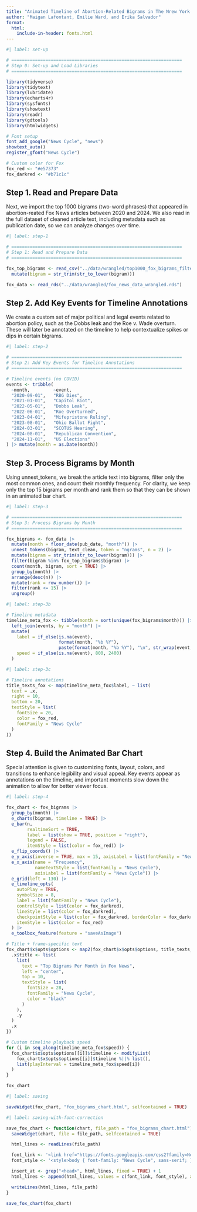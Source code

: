 ```yaml
---
title: "Animated Timeline of Abortion-Related Bigrams in The Nrew York Times (2020–2024)"
author: "Maigan Lafontant, Emilie Ward, and Erika Salvador"
format:
  html:
    include-in-header: fonts.html
---
```


```r
#| label: set-up

# =================================================================
# Step 0: Set-up and Load Libraries
# =================================================================

library(tidyverse)
library(tidytext)
library(lubridate)
library(echarts4r)
library(sysfonts)
library(showtext)
library(readr)
library(gdtools)
library(htmlwidgets)

# Font setup
font_add_google("News Cycle", "news")
showtext_auto()
register_gfont("News Cycle")

# Custom color for Fox
fox_red <- "#e57373"
fox_darkred <- "#b71c1c"
```

## Step 1. Read and Prepare Data

Next, we import the top 1000 bigrams (two-word phrases) that appeared in abortion-reated Fox News articles between 2020 and 2024. We also read in the full dataset of cleaned article text, including metadata such as publication date, so we can analyze changes over time.

```r
#| label: step-1 

# =================================================================
# Step 1: Read and Prepare Data
# =================================================================

fox_top_bigrams <- read_csv("../data/wrangled/top1000_fox_bigrams_filtered.csv") |> 
  mutate(bigram = str_trim(str_to_lower(bigram)))

fox_data <- read_rds("../data/wrangled/fox_news_data_wrangled.rds")
```

## Step 2. Add Key Events for Timeline Annotations

We create a custom set of major political and legal events related to abortion policy, such as the Dobbs leak and the Roe v. Wade overturn. These will later be annotated on the timeline to help contextualize spikes or dips in certain bigrams.

```r
#| label: step-2 

# =================================================================
# Step 2: Add Key Events for Timeline Annotations
# =================================================================

# Timeline events (no COVID)
events <- tribble(
  ~month,         ~event,
  "2020-09-01",   "RBG Dies",
  "2021-01-01",   "Capitol Riot",
  "2022-05-01",   "Dobbs Leak",
  "2022-06-01",   "Roe Overturned",
  "2023-04-01",   "Mifepristone Ruling",
  "2023-08-01",   "Ohio Ballot Fight",
  "2024-03-01",   "SCOTUS Hearing",
  "2024-08-01",   "Republican Convention",
  "2024-11-01",   "US Elections"
) |> mutate(month = as.Date(month))
```

## Step 3. Process Bigrams by Month

Using unnest_tokens, we break the article text into bigrams, filter only the most common ones, and count their monthly frequency. For clarity, we keep only the top 15 bigrams per month and rank them so that they can be shown in an animated bar chart.

```r
#| label: step-3

# =================================================================
# Step 3: Process Bigrams by Month
# =================================================================

fox_bigrams <- fox_data |> 
  mutate(month = floor_date(pub_date, "month")) |> 
  unnest_tokens(bigram, text_clean, token = "ngrams", n = 2) |> 
  mutate(bigram = str_trim(str_to_lower(bigram))) |> 
  filter(bigram %in% fox_top_bigrams$bigram) |> 
  count(month, bigram, sort = TRUE) |> 
  group_by(month) |> 
  arrange(desc(n)) |> 
  mutate(rank = row_number()) |> 
  filter(rank <= 15) |> 
  ungroup()
```

```r
#| label: step-3b

# Timeline metadata
timeline_meta_fox <- tibble(month = sort(unique(fox_bigrams$month))) |> 
  left_join(events, by = "month") |> 
  mutate(
    label = if_else(is.na(event),
                    format(month, "%b %Y"),
                    paste(format(month, "%b %Y"), "\n", str_wrap(event, width = 20))),
    speed = if_else(is.na(event), 800, 2400)
  )
```

```r
#| label: step-3c

# Timeline annotations
title_texts_fox <- map(timeline_meta_fox$label, ~ list(
  text = .x,
  right = 10,
  bottom = 20,
  textStyle = list(
    fontSize = 20,
    color = fox_red,
    fontFamily = "News Cycle"
  )
))
```

## Step 4. Build the Animated Bar Chart

Special attention is given to customizing fonts, layout, colors, and transitions to enhance legibility and visual appeal. Key events appear as annotations on the timeline, and important moments slow down the animation to allow for better viewer focus.

```r
#| label: step-4

fox_chart <- fox_bigrams |> 
  group_by(month) |> 
  e_charts(bigram, timeline = TRUE) |> 
  e_bar(n,
        realtimeSort = TRUE,
        label = list(show = TRUE, position = "right"),
        legend = FALSE,
        itemStyle = list(color = fox_red)) |> 
  e_flip_coords() |> 
  e_y_axis(inverse = TRUE, max = 15, axisLabel = list(fontFamily = "News Cycle")) |> 
  e_x_axis(name = "Frequency",
           nameTextStyle = list(fontFamily = "News Cycle"),
           axisLabel = list(fontFamily = "News Cycle")) |> 
  e_grid(left = 130) |> 
  e_timeline_opts(
    autoPlay = TRUE,
    symbolSize = 8,
    label = list(fontFamily = "News Cycle"),
    controlStyle = list(color = fox_darkred),
    lineStyle = list(color = fox_darkred),
    checkpointStyle = list(color = fox_darkred, borderColor = fox_darkred),
    itemStyle = list(color = fox_red)
  ) |> 
  e_toolbox_feature(feature = "saveAsImage")

# Title + frame-specific text
fox_chart$x$opts$options <- map2(fox_chart$x$opts$options, title_texts_fox, ~{
  .x$title <- list(
    list(
      text = "Top Bigrams Per Month in Fox News",
      left = "center",
      top = 10,
      textStyle = list(
        fontSize = 28,
        fontFamily = "News Cycle",
        color = "black"
      )
    ),
    .y
  )
  .x
})

# Custom timeline playback speed
for (i in seq_along(timeline_meta_fox$speed)) {
  fox_chart$x$opts$options[[i]]$timeline <- modifyList(
    fox_chart$x$opts$options[[i]]$timeline %||% list(),
    list(playInterval = timeline_meta_fox$speed[i])
  )
}

fox_chart

```

```r
#| label: saving

saveWidget(fox_chart, "fox_bigrams_chart.html", selfcontained = TRUE)
```
```r
#| label: saving-with-font-correction

save_fox_chart <- function(chart, file_path = "fox_bigrams_chart.html") {
  saveWidget(chart, file = file_path, selfcontained = TRUE)

  html_lines <- readLines(file_path)

  font_link <- '<link href="https://fonts.googleapis.com/css2?family=News+Cycle&display=swap" rel="stylesheet">'
  font_style <- '<style>body { font-family: "News Cycle", sans-serif; }</style>'

  insert_at <- grep("<head>", html_lines, fixed = TRUE) + 1
  html_lines <- append(html_lines, values = c(font_link, font_style), after = insert_at)

  writeLines(html_lines, file_path)
}

save_fox_chart(fox_chart)
```

